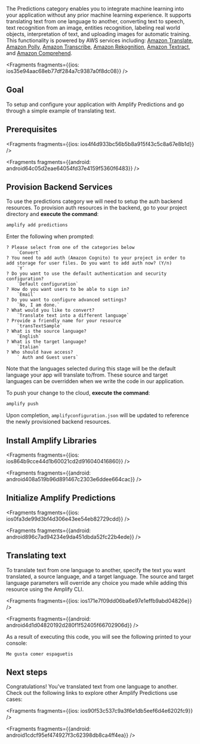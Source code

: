 The Predictions category enables you to integrate machine learning into your application without any prior machine learning experience. It supports translating text from one language to another, converting text to speech, text recognition from an image, entities recognition, labeling real world objects, interpretation of text, and uploading images for automatic training. This functionality is powered by AWS services including: [Amazon Translate](https://docs.aws.amazon.com/translate/latest/dg/what-is.html), [Amazon Polly](https://docs.aws.amazon.com/polly/latest/dg/what-is.html), [Amazon Transcribe](https://docs.aws.amazon.com/transcribe/latest/dg/what-is-transcribe.html), [Amazon Rekognition](https://docs.aws.amazon.com/rekognition/latest/dg/what-is.html), [Amazon Textract](https://docs.aws.amazon.com/textract/latest/dg/what-is.html), and [Amazon Comprehend](https://docs.aws.amazon.com/comprehend/latest/dg/what-is.html).




<Fragments fragments={{ios: ios35e94aac68eb77df284a7c9387a0f8dc08}} />

## Goal

To setup and configure your application with Amplify Predictions and go through a simple example of translating text.

## Prerequisites




<Fragments fragments={{ios: ios4f4d933bc56b5b8a915f43c5c8a67e8b1d}} />



<Fragments fragments={{android: android64c05d2eae64054fd37e4159f5360f6483}} />

## Provision Backend Services

To use the predictions category we will need to setup the auth backend resources.  To provision auth resources in the backend, go to your project directory and **execute the command**:

```bash
amplify add predictions
```

Enter the following when prompted:

```console
? Please select from one of the categories below
    `Convert`
? You need to add auth (Amazon Cognito) to your project in order to add storage for user files. Do you want to add auth now? (Y/n) 
    `Y`
? Do you want to use the default authentication and security configuration?
    `Default configuration`
? How do you want users to be able to sign in?
    `Email`
? Do you want to configure advanced settings?
    `No, I am done.`
? What would you like to convert?
    `Translate text into a different language`
? Provide a friendly name for your resource
    `transTextSample`
? What is the source language?
    `English`
? What is the target language?
    `Italian`
? Who should have access?
    ` Auth and Guest users`
```

Note that the languages selected during this stage will be the default language your app will translate to/from. These source and target languages can be overridden when we write the code in our application.

To push your change to the cloud, **execute the command**:

```bash
amplify push
```

Upon completion, `amplifyconfiguration.json` will be updated to reference the newly provisioned backend resources.

## Install Amplify Libraries




<Fragments fragments={{ios: ios864b9cce44d1b60021cd2d916040416860}} />



<Fragments fragments={{android: android408a519b96d891467c2303e6ddee664cac}} />

## Initialize Amplify Predictions




<Fragments fragments={{ios: ios0fa3de99d3bf4d306e43ee54eb82729cdd}} />



<Fragments fragments={{android: android896c7ad94234e9da451dbda52fc22b4ede}} />

## Translating text

To translate text from one language to another, specify the text you want translated, a source language, and a target language. The source and target language parameters will override any choice you made while adding this resource using the Amplify CLI.




<Fragments fragments={{ios: ios171e7f09dd06ba6e97e1effb9abd04826e}} />



<Fragments fragments={{android: android4d1d04820192d280f1f52405f66702906d}} />

As a result of executing this code, you will see the following printed to your console:

```console
Me gusta comer espaguetis
```

## Next steps

Congratulations! You've translated text from one language to another. Check out the following links to explore other Amplify Predictions use cases:




<Fragments fragments={{ios: ios90f53c537c9a3f6e1db5eef6d4e6202fc9}} />



<Fragments fragments={{android: android1cdcf95ef474927f3c62398db8ca4ff4ea}} />